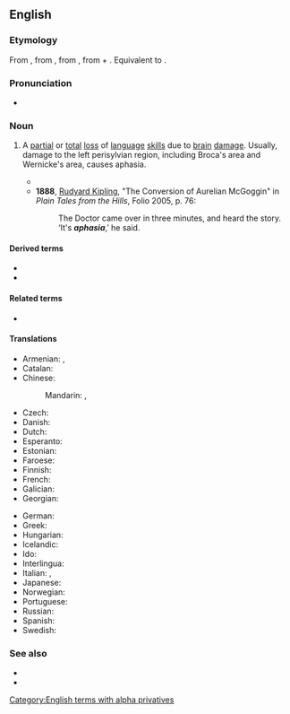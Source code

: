 ==English==
{{wikipedia}}

===Etymology===
{{PIE root|en|bʰeh₂|id=speak}}
From {{der|en|fr|aphasie}}, from {{etyl|grc|en}} {{m|grc|ἀφασία}}, from {{m|grc|ἄφατος||speechless}}, from {{m|grc|ἀ-||not}} + {{m|grc|φάσις||speech}}. Equivalent to {{confix|a|phasia|lang=en}}.

===Pronunciation===
* {{IPA|/əˈfeɪzɪə/|/əˈfeɪʒə/|lang=en}}

===Noun===
{{en-noun|~}}

# {{lb|en|pathology}} A [[partial]] or [[total]] [[loss]] of [[language]] [[skill]]s due to [[brain]] [[damage]]. Usually, damage to the left perisylvian region, including Broca's area and Wernicke's area, causes aphasia.
#* {{quote-journal|journal=Dublin quarterly journal of medical|volume=39|title=On the Loss of Language in Cerebral Disease|author=J. T. Banks|passage=The venerable age of the term alalia has not been respected, so it was displaced by aphemia, which seems as if it were doomed to share the same fate, and to give way to aphesia, the word now adopted by Professor Trousseau, on the recommendation of M. Chrysaphis, a Greek by birth, and an eminent scholar. We now meet these three words "alalie," "aphemie," and "aphasie," used indifferently by French writers. To these may be aded a fourth―"amnesie verbale." Of one form of '''aphasia''' we have an accurate description by Van Swieten, in his chapter on apoplexia:―"Vidi plures, qui ab apoplexiâ curati omnibus functionibus cerebri recte valebant, nisi quod deesset, hoc unicum, quod non possent vera rebus designandis vocabula invenire."|url=https://books.google.com/books?id=7DegAAAAMAAJ&dq=%22aphasia%22&pg=PA197#v=onepage&q=%22aphasia%22&f=false|year=1865}}
#* '''1888''', [[w:Rudyard Kipling|Rudyard Kipling]], "The Conversion of Aurelian McGoggin" in ''Plain Tales from the Hills'', Folio 2005, p. 76:
#*: The Doctor came over in three minutes, and heard the story. ‘It's '''''aphasia''''',’ he said.

====Derived terms====
* {{l|en|aphasiac}}
* {{l|en|aphasic}}

====Related terms====
* {{l|en|monophasia}}

====Translations====
{{trans-top|pathological speech disorder}}
* Armenian: {{t+|hy|անխոսություն|sc=Armn}}, {{t|hy|աֆազիա|sc=Armn}}
* Catalan: {{t|ca|afàsia|f}}
* Chinese:
*: Mandarin: {{t+|cmn|失語症|sc=Hani}}, {{t+|cmn|失语症|tr=shīyǔzhèng|sc=Hani}}
* Czech: {{t|cs|afázie|f}}
* Danish: {{t+|da|afasi|c}}
* Dutch: {{t+|nl|afasie|f}}
* Esperanto: {{t|eo|afazio}}
* Estonian: {{t+|et|afasia}}
* Faroese: {{t|fo|málloysi|n}}
* Finnish: {{t+|fi|afasia}}
* French: {{t+|fr|aphasie|f}}
* Galician: {{t|gl|afasia|f}}
* Georgian: {{t|ka|აფაზია}}
{{trans-mid}}
* German: {{t+|de|Aphasie|f}}
* Greek: {{t+|el|αφασία|f}}
* Hungarian: {{t+|hu|afázia}}
* Icelandic: {{t|is|málstol|n}}
* Ido: {{t+|io|afazio}}
* Interlingua: {{t|ia|aphasia}}
* Italian: {{t+|it|afasia|f}}, {{t|it|afemia|f}}
* Japanese: {{t|ja|失語症|tr=しつごしょう, shitsugoshō|sc=Jpan}}
* Norwegian: {{t+|no|afasi|m}}
* Portuguese: {{t+|pt|afasia|f}}
* Russian: {{t+|ru|афа́зия|f}}
* Spanish: {{t+|es|afasia|f}}
* Swedish: {{t+|sv|afasi}}
{{trans-bottom}}

===See also===
* {{l|en|specific language impairment}}
* {{l|en|word salad}}

[[Category:English terms with alpha privatives]]
